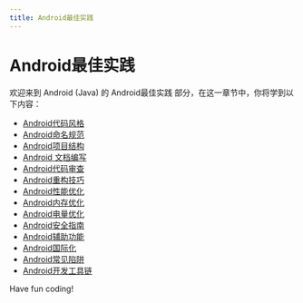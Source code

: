 ```yaml
---
title: Android最佳实践
---
```


# Android最佳实践

欢迎来到 Android (Java) 的 Android最佳实践 部分，在这一章节中，你将学到以下内容：

- [Android代码风格](./0-android-code-style.mdx)
- [Android命名规范](./1-android-naming-conventions.mdx)
- [Android项目结构](./2-android-project-structure.mdx)
- [Android 文档编写](./3-android-documentation.mdx)
- [Android代码审查](./4-android-code-review.mdx)
- [Android重构技巧](./5-android-refactoring-tips.mdx)
- [Android性能优化](./6-android-performance-optimization.mdx)
- [Android内存优化](./7-android-memory-optimization.mdx)
- [Android电量优化](./8-android-battery-optimization.mdx)
- [Android安全指南](./9-android-security-guidelines.mdx)
- [Android辅助功能](./10-android-accessibility.mdx)
- [Android国际化](./11-android-internationalization.mdx)
- [Android常见陷阱](./12-android-common-pitfalls.mdx)
- [Android开发工具链](./13-android-development-toolchain.mdx)

Have fun coding!